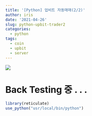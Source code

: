 ```yaml
---
title: '[Python] 업비트 자동매매(2/2)'
author: iris
date: '2021-04-26'
slug: python-upbit-trader2
categories:
  - python
tags:
  - coin
  - upbit
  - server
---
```




![](/images/image_file/python_upbit-trader/upbit_image.PNG)

# Back Testing 중 . . .

```r
library(reticulate)
use_python("usr/local/bin/python")


```

